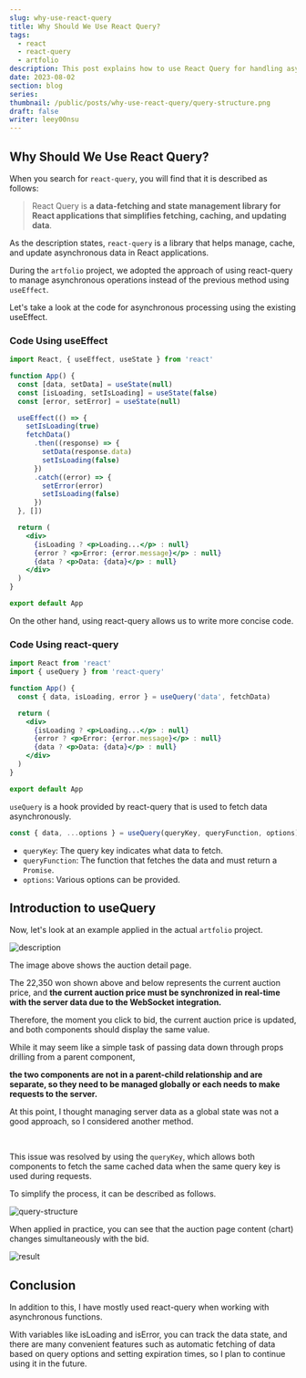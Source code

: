 ```yaml
---
slug: why-use-react-query
title: Why Should We Use React Query?
tags:
  - react
  - react-query
  - artfolio
description: This post explains how to use React Query for handling asynchronous functions.
date: 2023-08-02
section: blog
series:
thumbnail: /public/posts/why-use-react-query/query-structure.png
draft: false
writer: leey00nsu
---
```


## Why Should We Use React Query?

When you search for `react-query`, you will find that it is described as follows:

> React Query is **a data-fetching and state management library for React applications that simplifies fetching, caching, and updating data**.

As the description states, `react-query` is a library that helps manage, cache, and update asynchronous data in React applications.

During the `artfolio` project, we adopted the approach of using react-query to manage asynchronous operations instead of the previous method using `useEffect`.

Let's take a look at the code for asynchronous processing using the existing useEffect.

### Code Using useEffect

```jsx title="useEffect"
import React, { useEffect, useState } from 'react'

function App() {
  const [data, setData] = useState(null)
  const [isLoading, setIsLoading] = useState(false)
  const [error, setError] = useState(null)

  useEffect(() => {
    setIsLoading(true)
    fetchData()
      .then((response) => {
        setData(response.data)
        setIsLoading(false)
      })
      .catch((error) => {
        setError(error)
        setIsLoading(false)
      })
  }, [])

  return (
    <div>
      {isLoading ? <p>Loading...</p> : null}
      {error ? <p>Error: {error.message}</p> : null}
      {data ? <p>Data: {data}</p> : null}
    </div>
  )
}

export default App
```

On the other hand, using react-query allows us to write more concise code.

### Code Using react-query

```jsx title="react-query"
import React from 'react'
import { useQuery } from 'react-query'

function App() {
  const { data, isLoading, error } = useQuery('data', fetchData)

  return (
    <div>
      {isLoading ? <p>Loading...</p> : null}
      {error ? <p>Error: {error.message}</p> : null}
      {data ? <p>Data: {data}</p> : null}
    </div>
  )
}

export default App
```

`useQuery` is a hook provided by react-query that is used to fetch data asynchronously.

```jsx title="useQuery"
const { data, ...options } = useQuery(queryKey, queryFunction, options)
```

- `queryKey`: The query key indicates what data to fetch.
- `queryFunction`: The function that fetches the data and must return a `Promise`.
- `options`: Various options can be provided.

## Introduction to useQuery

Now, let's look at an example applied in the actual `artfolio` project.

![description](/public/posts/why-use-react-query/description.png)

The image above shows the auction detail page.

The 22,350 won shown above and below represents the current auction price, and **the current auction price must be synchronized in real-time with the server data due to the WebSocket integration.**

Therefore, the moment you click to bid, the current auction price is updated, and both components should display the same value.

While it may seem like a simple task of passing data down through props drilling from a parent component, 

**the two components are not in a parent-child relationship and are separate, so they need to be managed globally or each needs to make requests to the server.**

At this point, I thought managing server data as a global state was not a good approach, so I considered another method.

<br />

This issue was resolved by using the `queryKey`, which allows both components to fetch the same cached data when the same query key is used during requests.

To simplify the process, it can be described as follows.

![query-structure](/public/posts/why-use-react-query/query-structure.png)

When applied in practice, you can see that the auction page content (chart) changes simultaneously with the bid.

![result](/public/posts/why-use-react-query/result.gif)

## Conclusion

In addition to this, I have mostly used react-query when working with asynchronous functions.

With variables like isLoading and isError, you can track the data state, and there are many convenient features such as automatic fetching of data based on query options and setting expiration times, so I plan to continue using it in the future.